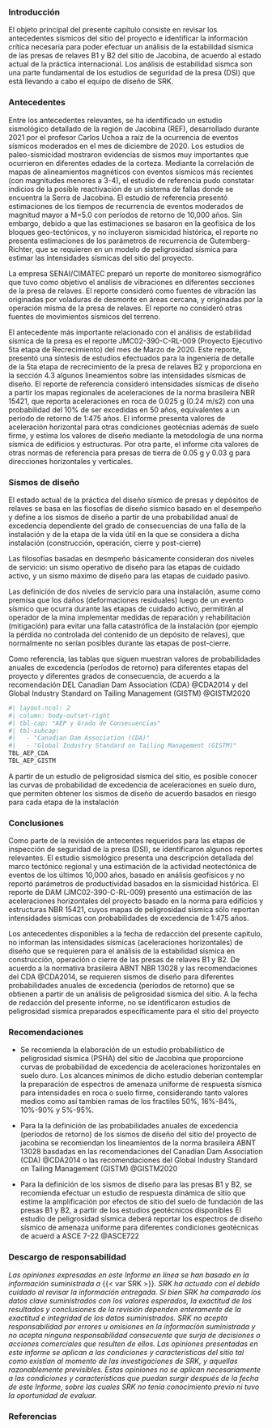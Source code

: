 ### Introducción

El objeto principal del presente capítulo consiste en revisar los antecedentes sísmicos del sitio del proyecto e identificar la información crítica necesaria para poder efectuar un análisis de la estabilidad sísmica de las presas de relaves B1 y B2 del sitio de Jacobina, de acuerdo al estado actual de la práctica internacional. Los análisis de estabilidad sísmca son una parte fundamental de los estudios de seguridad de la presa (DSI) que está llevando a cabo el equipo de diseño de SRK.

### Antecedentes

Entre los antecedentes relevantes, se ha identificado un estudio sismológico detallado de la región de Jacobina (REF), desarrollado durante 2021 por el profesor Carlos Uchoa a raíz de la ocurrencia de eventos sísmicos moderados en el mes de diciembre de 2020. Los estudios de paleo-sismicidad mostraron evidencias de sismos muy importantes que ocurrieron en diferentes edades de la corteza. Mediante la correlación de mapas de alineamientos magnéticos con eventos sísmicos más recientes (con magnitudes menores a 3-4), el estudio de referencia pudo constatar indicios de la posible reactivación de un sistema de fallas donde se encuentra la Serra de Jacobina. El estudio de referencia presentó estimaciones de los tiempos de recurrencia de eventos moderados de magnitud mayor a M=5.0 con períodos de retorno de 10,000 años. Sin embargo, debido a que las estimaciones se basaron en la geofísica de los bloques geo-tectónicos, y no incluyeron sismicidad histórica, el reporte no presenta estimaciones de los parámetros de recurrencia de Gutemberg-Richter, que se requieren en un modelo de peligrosidad sísmica para estimar las intensidades sísmicas del sitio del proyecto.

La empresa SENAI/CIMATEC preparó un reporte de monitoreo sismográfico que tuvo como objetivo el análisis de vibraciones en diferentes secciones de la presa de relaves. El reporte consideró como fuentes de vibración las originadas por voladuras de desmonte en áreas cercana, y originadas por la operación misma de la presa de relaves. El reporte no consideró otras fuentes de movimientos sísmicos del terreno.

El antecedente más importante relacionado con el análisis de estabilidad sísmica de la presa es el reporte JMC02-390-C-RL-009 (Proyecto Ejecutivo 5ta etapa de Recrecimiento) del mes de Marzo de 2020. Este reporte, presentó una síntesis de estudios efectuados para la ingeniería de detalle de la 5ta etapa de recrecimiento de la presa de relaves B2 y proporciona en la sección 4.3 algunos lineamientos sobre las intensidades sísmicas de diseño. El reporte de referencia consideró intensidades sísmicas de diseño a partir los mapas regionales de aceleraciones de la norma brasileira NBR 15421, que reporta aceleraciones en roca de 0.025 g (0.24 m/s2) con una probabilidad del 10% de ser excedidas en 50 años, equivalentes a un período de retorno de 1:475 años. El informe presenta valores de aceleración horizontal para otras condiciones geotécnias además de suelo firme, y estima los valores de diseño mediante la metodología de una norma sísmica de edificios y estructuras. Por otra parte, el informe cita valores de otras normas de referencia para presas de tierra de 0.05 g y 0.03 g para direcciones horizontales y verticales.

### Sismos de diseño

El estado actual de la práctica del diseño sísmico de presas y depósitos de relaves se basa en las fiosofías de diseño sísmico basado en el desempeño y define a los sismos de diseño a partir de una probabilidad anual de excedencia dependiente del grado de consecuencias de una falla de la instalación y de la etapa de la vida útil en la que se considera a dicha instalación (construcción, operación, cierre y post-cierre)

Las filosofías basadas en desmpeño básicamente consideran dos niveles de servicio: un sismo operativo de diseño para las etapas de cuidado activo, y un sismo máximo de diseño para las etapas de cuidado pasivo.

Las definición de dos niveles de servicio para una instalación, asume como premisa que los daños (deformaciones residuales) luego de un evento sísmico que ocurra durante las etapas de cuidado activo, permitirán al operador de la mina implementar medidas de reparación y rehabilitación (mitigación) para evitar una falla catastrófica de la instalación (por ejemplo la pérdida no controlada del contenido de un depósito de relaves), que normalmente no serían posibles durante las etapas de post-cierre.

<!-- La definición de intensidades sísmicas de diseño (niveles de servicio) diferentes entre las etapas de operación y cierre, tiene implícito que la ocurrencia de un evento sísmico extremo durante las etapas de operacion, en donde ocurren intensidades sísmicas mayores a las de diseño de la instalación, producirá daños que podrán sacar de servicio a la operación por un tiempo breve, pero no producirán el colapso de la misma. Del mismo modo, durante las etapas de post-cierre (cuidado pasivo) no serán posibles medidas de mitigacion y las instalaciones criticas con alto grado de consecuencias para la vida y el medio ambiente, deberán ser diseñadas con los sismos máximos de diseño o bien el sismo máximo creíble que pueda esperarse en esa región (bajas probabilidades de excedencia) -->

Como referencia, las tablas que siguen muestran valores de probabilidades anuales de excedencia (períodos de retorno) para diferentes etapas del proyecto y diferentes grados de consecuencia, de acuerdo a la recomendación DEL Canadian Dam Association (CDA) @CDA2014 y del Global Industry Standard on Tailing Management (GISTM) @GISTM2020

```r
#| layout-ncol: 2
#| column: body-outset-right
#| tbl-cap: "AEP y Grado de Consecuencias"
#| tbl-subcap: 
#|   - "Canadian Dam Association (CDA)"
#|   - "Global Industry Standard on Tailing Management (GISTM)"
TBL_AEP_CDA
TBL_AEP_GISTM
```

A partir de un estudio de peligrosidad sísmica del sitio, es posible conocer las curvas de probabilidad de excedencia de aceleraciones en suelo duro, que permiten obtener los sismos de diseño de acuerdo basados en riesgo para cada etapa de la instalación

### Conclusiones 

Como parte de la revisión de antecentes requeridos para las etapas de inspección de seguridad de la presa (DSI), se identificaron algunos reportes relevantes. El estudio sismológico presenta una descripción detallada del marco tectónico regional y una estimación de la actividad neotectónica de eventos de los últimos 10,000 años, basado en análisis geofísicos y no reportó parámetros de productividad basados en la sismicidad histórica. El reporte de DAM (JMC02-390-C-RL-009) presentó una estimación de las aceleraciones horizontales del proyecto basado en la norma para edificios y estructuras NBR 15421, cuyos mapas de peligrosidad sísmica sólo reportan intensidades sísmicas con probabilidades de excedencia de 1:475 años.

Los antecedentes disponibles a la fecha de redacción del presente capítulo, no informan las intensidades sísmicas (aceleraciones horizontales) de diseño que se requieren para el análisis de la estabilidad sísmica en construcción, operación o cierre de las presas de relaves B1 y B2. De acuerdo a la normativa brasileira ABNT NBR 13028 y las recomendaciones del CDA @CDA2014, se requieren sismos de diseño para diferentes probabilidades anuales de excedencia (períodos de retorno) que se obtienen a partir de un análisis de peligrosidad sísmica del sitio. A la fecha de redacción del presente informe, no se identificaron estudios de peligrosidad sísmica preparados específicamente para el sitio del proyecto

### Recomendaciones 

-   Se recomienda la elaboración de un estudio probabilístico de peligrosidad sísmica (PSHA) del sitio de Jacobina que proporcione curvas de probabilidad de excedencia de aceleraciones horizontales en suelo duro. Los alcances mínimos de dicho estudio deberían contemplar la preparación de espectros de amenaza uniforme de respuesta sísmica para intensidades en roca o suelo firme, considerando tanto valores medios como así tambien ramas de los fractiles 50%, 16%-84%, 10%-90% y 5%-95%.

-   Para la la definición de las probabilidades anuales de excedencia (períodos de retorno) de los sismos de diseño del sitio del proyecto de jacobina se recomiendan los lineamientos de la norma brasileira ABNT 13028 basdadas en las recomendaciones del Canadian Dam Association (CDA) @CDA2014  o las recomendaciones del Global Industry Standard on Tailing Management (GISTM) @GISTM2020

-   Para la definición de los sismos de diseño para las presas B1 y B2, se recomienda efectuar un estudio de respuesta dinámica de sitio que estime la amplificación por efectos de sitio del suelo de fundación de las presas B1 y B2, a partir de los estudios geotécnicos disponibles El estudio de peligrosidad sísmica deberá reportar los espectros de diseño sísmico de amenaza uniforme para diferentes condiciones geotécnicas de acuerd a ASCE 7-22 @ASCE722

### Descargo de responsabilidad {.unnumbered}

*Las opiniones expresadas en este Informe en línea se han basado en la información suministrada a* {{< var SRK >}}*. SRK ha actuado con el debido cuidado al revisar la información entregada. Si bien SRK ha comparado los datos clave suministrados con los valores esperados, la exactitud de los resultados y conclusiones de la revisión dependen enteramente de la exactitud e integridad de los datos suministrados. SRK no acepta responsabilidad por errores u omisiones en la información suministrada y no acepta ninguna responsabilidad consecuente que surja de decisiones o acciones comerciales que resulten de ellos. Las opiniones presentadas en este informe se aplican a las condiciones y características del sitio tal como existían al momento de las investigaciones de SRK, y aquellas razonablemente previsibles. Estas opiniones no se aplican necesariamente a las condiciones y características que puedan surgir después de la fecha de este Informe, sobre las cuales SRK no tenía conocimiento previo ni tuvo la oportunidad de evaluar.*

### Referencias {.unnumbered}

::: {#refs}
:::
